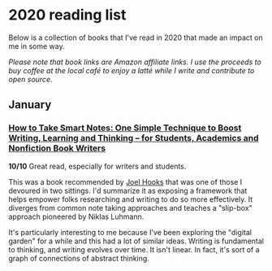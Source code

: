 
# 2020 reading list

Below is a collection of books that I've read in 2020 that made an impact on me
in some way.

_Please note that book links are Amazon affiliate links. I use the proceeds to
buy coffee at the local café to enjoy a latté while I write and contribute to
open source._

## January

### <a target="_blank" href="https://www.amazon.com/gp/product/1542866502/ref=as_li_tl?ie=UTF8&camp=1789&creative=9325&creativeASIN=1542866502&linkCode=as2&tag=johno-20&linkId=590d6bdef8b2366bd0b518033296c270">How to Take Smart Notes: One Simple Technique to Boost Writing, Learning and Thinking – for Students, Academics and Nonfiction Book Writers</a><img src="//ir-na.amazon-adsystem.com/e/ir?t=johno-20&l=am2&o=1&a=1542866502" width="1" height="1" border="0" alt="" style="border:none !important; margin:0px !important;" />

**10/10** Great read, especially for writers and students.

This was a book recommended by [Joel Hooks](https://joelhooks.com) that was one
of those I devoured in two sittings. I'd summarize it as exposing a framework that
helps empower folks researching and writing to do so more effectively. It diverges
from common note taking approaches and teaches a "slip-box" approach pioneered by
Niklas Luhmann.

It's particularly interesting to me because I've been exploring the "digital garden"
for a while and this had a lot of similar ideas. Writing is fundamental to thinking,
and writing evolves over time. It isn't linear. In fact, it's sort of a graph of
connections of abstract thinking.
